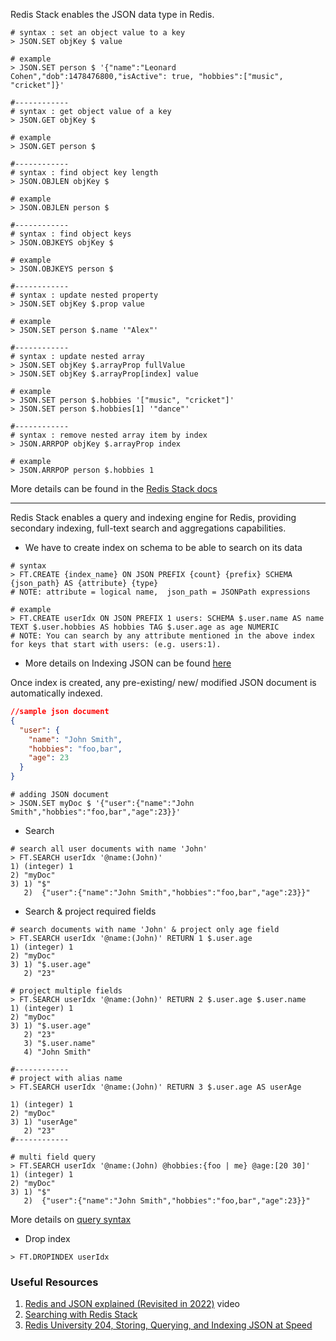 
Redis Stack enables the JSON data type in Redis.

```shell
# syntax : set an object value to a key
> JSON.SET objKey $ value

# example
> JSON.SET person $ '{"name":"Leonard Cohen","dob":1478476800,"isActive": true, "hobbies":["music", "cricket"]}'

#------------
# syntax : get object value of a key
> JSON.GET objKey $

# example
> JSON.GET person $

#------------
# syntax : find object key length
> JSON.OBJLEN objKey $

# example
> JSON.OBJLEN person $

#------------
# syntax : find object keys
> JSON.OBJKEYS objKey $

# example
> JSON.OBJKEYS person $

#------------
# syntax : update nested property
> JSON.SET objKey $.prop value

# example
> JSON.SET person $.name '"Alex"'

#------------
# syntax : update nested array
> JSON.SET objKey $.arrayProp fullValue
> JSON.SET objKey $.arrayProp[index] value

# example
> JSON.SET person $.hobbies '["music", "cricket"]'
> JSON.SET person $.hobbies[1] '"dance"'

#------------
# syntax : remove nested array item by index
> JSON.ARRPOP objKey $.arrayProp index

# example
> JSON.ARRPOP person $.hobbies 1
```

More details can be found in the [Redis Stack docs](https://redis.io/docs/stack/json/)

---

Redis Stack enables a query and indexing engine for Redis, providing secondary indexing, full-text search and aggregations capabilities.

- We have to create index on schema to be able to search on its data

```shell
# syntax
> FT.CREATE {index_name} ON JSON PREFIX {count} {prefix} SCHEMA {json_path} AS {attribute} {type}
# NOTE: attribute = logical name,  json_path = JSONPath expressions

# example
> FT.CREATE userIdx ON JSON PREFIX 1 users: SCHEMA $.user.name AS name TEXT $.user.hobbies AS hobbies TAG $.user.age as age NUMERIC
# NOTE: You can search by any attribute mentioned in the above index for keys that start with users: (e.g. users:1).
```

- More details on Indexing JSON can be found [here](https://redis.io/docs/stack/search/indexing_json/)

Once index is created, any pre-existing/ new/ modified JSON document is automatically indexed.

```json
//sample json document
{
  "user": {
    "name": "John Smith",
    "hobbies": "foo,bar",
    "age": 23
  }
}
```

```shell
# adding JSON document
> JSON.SET myDoc $ '{"user":{"name":"John Smith","hobbies":"foo,bar","age":23}}'
```

- Search

```shell
# search all user documents with name 'John'
> FT.SEARCH userIdx '@name:(John)'
1) (integer) 1
2) "myDoc"
3) 1) "$"
   2)  {"user":{"name":"John Smith","hobbies":"foo,bar","age":23}}"
```

- Search & project required fields

```shell
# search documents with name 'John' & project only age field
> FT.SEARCH userIdx '@name:(John)' RETURN 1 $.user.age
1) (integer) 1
2) "myDoc"
3) 1) "$.user.age"
   2) "23"
```

```shell
# project multiple fields
> FT.SEARCH userIdx '@name:(John)' RETURN 2 $.user.age $.user.name
1) (integer) 1
2) "myDoc"
3) 1) "$.user.age"
   2) "23"
   3) "$.user.name"
   4) "John Smith"

#------------
# project with alias name
> FT.SEARCH userIdx '@name:(John)' RETURN 3 $.user.age AS userAge

1) (integer) 1
2) "myDoc"
3) 1) "userAge"
   2) "23"
#------------

# multi field query
> FT.SEARCH userIdx '@name:(John) @hobbies:{foo | me} @age:[20 30]'
1) (integer) 1
2) "myDoc"
3) 1) "$"
   2)  {"user":{"name":"John Smith","hobbies":"foo,bar","age":23}}"
```

More details on [query syntax](https://redis.io/docs/stack/search/reference/query_syntax/)

- Drop index

```shell
> FT.DROPINDEX userIdx
```

### Useful Resources

1. [Redis and JSON explained (Revisited in 2022)](https://www.youtube.com/watch?v=I-ohlZXXaxs) video
1. [Searching with Redis Stack](https://redis.io/docs/stack/search/)
1. [Redis University 204, Storing, Querying, and Indexing JSON at Speed](https://university.redis.com/courses/ru204/)
